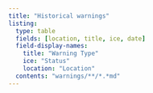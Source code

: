```yaml
---
title: "Historical warnings"
listing:
  type: table
  fields: [location, title, ice, date]
  field-display-names:
    title: "Warning Type"
    ice: "Status"
    location: "Location"
  contents: "warnings/**/*.*md"
---
```


<!-- Table of all warnings: https://quarto.org/docs/websites/website-listings.html -->
